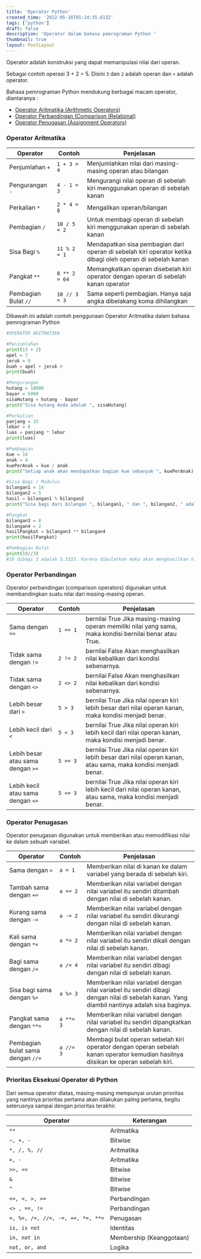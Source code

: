```yaml
---
title: 'Operator Python'
created_time: '2022-05-18T01:24:35.613Z'
tags: ['python']
draft: false
description: 'Operator dalam bahasa pemrograman Python '
thumbnail: true
layout: PostLayout
---
```


Operator adalah konstruksi yang dapat memanipulasi nilai dari operan.

Sebagai contoh operasi 3 + 2 = 5. Disini `3` dan `2` adalah operan dan `+` adalah operator.

Bahasa pemrograman Python mendukung berbagai macam operator, diantaranya :

- [Operator Aritmatika (Arithmetic Operators)](#operator-aritmatika)
- [Operator Perbandingan (Comparison (Relational)](#operator-perbandingan)
- [Operator Penugasan (Assignment Operators)](#operator-penugasan)

### Operator Aritmatika

| Operator             | Contoh        | Penjelasan                                                                                                 |
| -------------------- | ------------- | ---------------------------------------------------------------------------------------------------------- |
| Penjumlahan `+`      | `1 + 3 = 4`   | Menjumlahkan nilai dari masing-masing operan atau bilangan                                                 |
| Pengurangan `-`      | `4 - 1 = 3`   | Mengurangi nilai operan di sebelah kiri menggunakan operan di sebelah kanan                                |
| Perkalian `*`        | `2 * 4 = 8`   | Mengalikan operan/bilangan                                                                                 |
| Pembagian `/`        | `10 / 5 = 2`  | Untuk membagi operan di sebelah kiri menggunakan operan di sebelah kanan                                   |
| Sisa Bagi `%`        | `11 % 2 = 1`  | Mendapatkan sisa pembagian dari operan di sebelah kiri operator ketika dibagi oleh operan di sebelah kanan |
| Pangkat `**`         | `8 ** 2 = 64` | Memangkatkan operan disebelah kiri operator dengan operan di sebelah kanan operator                        |
| Pembagian Bulat `//` | `10 // 3 = 3` | Sama seperti pembagian. Hanya saja angka dibelakang koma dihilangkan                                       |

Dibawah ini adalah contoh penggunaan Operator Aritmatika dalam bahasa pemrograman Python

```python:operator.py
#OPERATOR ARITMATIKA

#Penjumlahan
print(13 + 2)
apel = 7
jeruk = 9
buah = apel + jeruk #
print(buah)

#Pengurangan
hutang = 10000
bayar = 5000
sisaHutang = hutang - bayar
print("Sisa hutang Anda adalah ", sisaHutang)

#Perkalian
panjang = 15
lebar = 8
luas = panjang * lebar
print(luas)

#Pembagian
kue = 16
anak = 4
kuePerAnak = kue / anak
print("Setiap anak akan mendapatkan bagian kue sebanyak ", kuePerAnak)

#Sisa Bagi / Modulus
bilangan1 = 14
bilangan2 = 5
hasil = bilangan1 % bilangan2
print("Sisa bagi dari bilangan ", bilangan1, " dan ", bilangan2, " adalah ", hasil)

#Pangkat
bilangan3 = 8
bilangan4 = 2
hasilPangkat = bilangan3 ** bilangan4
print(hasilPangkat)

#Pembagian Bulat
print(10//3)
#10 dibagi 3 adalah 3.3333. Karena dibulatkan maka akan menghasilkan nilai 3
```

### Operator Perbandingan

Operator perbandingan (comparison operators) digunakan untuk membandingkan suatu nilai dari masing-masing operan.

| Operator                          | Contoh   | Penjelasan                                                                                                       |
| --------------------------------- | -------- | ---------------------------------------------------------------------------------------------------------------- |
| Sama dengan `==`                  | `1 == 1` | bernilai True Jika masing-masing operan memiliki nilai yang sama, maka kondisi bernilai benar atau True.         |
| Tidak sama dengan `!=`            | `2 != 2` | bernilai False Akan menghasilkan nilai kebalikan dari kondisi sebenarnya.                                        |
| Tidak sama dengan `<>`            | `2 <> 2` | bernilai False Akan menghasilkan nilai kebalikan dari kondisi sebenarnya.                                        |
| Lebih besar dari `>`              | `5 > 3`  | bernilai True Jika nilai operan kiri lebih besar dari nilai operan kanan, maka kondisi menjadi benar.            |
| Lebih kecil dari `<`              | `5 < 3`  | bernilai True Jika nilai operan kiri lebih kecil dari nilai operan kanan, maka kondisi menjadi benar.            |
| Lebih besar atau sama dengan `>=` | `5 >= 3` | bernilai True Jika nilai operan kiri lebih besar dari nilai operan kanan, atau sama, maka kondisi menjadi benar. |
| Lebih kecil atau sama dengan `<=` | `5 <= 3` | bernilai True Jika nilai operan kiri lebih kecil dari nilai operan kanan, atau sama, maka kondisi menjadi benar. |

### Operator Penugasan

Operator penugasan digunakan untuk memberikan atau memodifikasi nilai ke dalam sebuah variabel.

| Operator                          | Contoh    | Penjelasan                                                                                                                                   |
| --------------------------------- | --------- | -------------------------------------------------------------------------------------------------------------------------------------------- |
| Sama dengan `=`                   | `a = 1`   | Memberikan nilai di kanan ke dalam variabel yang berada di sebelah kiri.                                                                     |
| Tambah sama dengan `+=`           | `a += 2`  | Memberikan nilai variabel dengan nilai variabel itu sendiri ditambah dengan nilai di sebelah kanan.                                          |
| Kurang sama dengan `-=`           | `a -= 2`  | Memberikan nilai variabel dengan nilai variabel itu sendiri dikurangi dengan nilai di sebelah kanan.                                         |
| Kali sama dengan `*=`             | `a *= 2`  | Memberikan nilai variabel dengan nilai variabel itu sendiri dikali dengan nilai di sebelah kanan.                                            |
| Bagi sama dengan `/=`             | `a /= 4`  | Memberikan nilai variabel dengan nilai variabel itu sendiri dibagi dengan nilai di sebelah kanan.                                            |
| Sisa bagi sama dengan `%=`        | `a %= 3`  | Memberikan nilai variabel dengan nilai variabel itu sendiri dibagi dengan nilai di sebelah kanan. Yang diambil nantinya adalah sisa baginya. |
| Pangkat sama dengan `**=`         | `a **= 3` | Memberikan nilai variabel dengan nilai variabel itu sendiri dipangkatkan dengan nilai di sebelah kanan.                                      |
| Pembagian bulat sama dengan `//=` | `a //= 3` | Membagi bulat operan sebelah kiri operator dengan operan sebelah kanan operator kemudian hasilnya diisikan ke operan sebelah kiri.           |

### Prioritas Eksekusi Operator di Python

Dari semua operator diatas, masing-masing mempunyai urutan prioritas yang nantinya prioritas pertama akan dilakukan paling pertama, begitu seterusnya sampai dengan prioritas terakhir.

| Operator                          | Keterangan               |
| --------------------------------- | ------------------------ |
| `**`                              | Aritmatika               |
| `~, +, -`                         | Bitwise                  |
| `*, /, %, //`                     | Aritmatika               |
| `+, -`                            | Aritmatika               |
| `>>, <<`                          | Bitwise                  |
| `&`                               | Bitwise                  |
| `^`                               | Bitwise                  |
| `<=, <, >, >=`                    | Perbandingan             |
| `<> , ==, !=`                     | Perbandingan             |
| `=, %=, /=, //=, -=, +=, *=, **=` | Penugasan                |
| `is, is not`                      | Identitas                |
| `in, not in`                      | Membership (Keanggotaan) |
| `not, or, and`                    | Logika                   |

